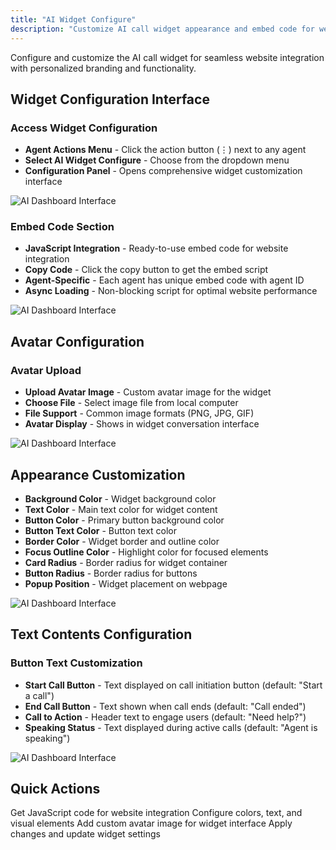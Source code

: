 ```yaml
---
title: "AI Widget Configure"
description: "Customize AI call widget appearance and embed code for website integration"
---
```


Configure and customize the AI call widget for seamless website integration with personalized branding and functionality.

## Widget Configuration Interface

### Access Widget Configuration
- **Agent Actions Menu** - Click the action button (⋮) next to any agent
- **Select AI Widget Configure** - Choose from the dropdown menu
- **Configuration Panel** - Opens comprehensive widget customization interface

![AI Dashboard Interface](/images/ai/dashbaord-widget-configure.png)
### Embed Code Section
- **JavaScript Integration** - Ready-to-use embed code for website integration
- **Copy Code** - Click the copy button to get the embed script
- **Agent-Specific** - Each agent has unique embed code with agent ID
- **Async Loading** - Non-blocking script for optimal website performance

![AI Dashboard Interface](/images/ai/dashbaord-embed-code.png)
## Avatar Configuration

### Avatar Upload
- **Upload Avatar Image** - Custom avatar image for the widget
- **Choose File** - Select image file from local computer
- **File Support** - Common image formats (PNG, JPG, GIF)
- **Avatar Display** - Shows in widget conversation interface

![AI Dashboard Interface](/images/ai/dashbaord-embed-avatar.png)
## Appearance Customization

- **Background Color** - Widget background color 
- **Text Color** - Main text color for widget content 
- **Button Color** - Primary button background color 
- **Button Text Color** - Button text color 
- **Border Color** - Widget border and outline color 
- **Focus Outline Color** - Highlight color for focused elements 
- **Card Radius** - Border radius for widget container 
- **Button Radius** - Border radius for buttons 
- **Popup Position** - Widget placement on webpage 

![AI Dashboard Interface](/images/ai/dashbaord-apperance.png)
## Text Contents Configuration

### Button Text Customization
- **Start Call Button** - Text displayed on call initiation button (default: "Start a call")
- **End Call Button** - Text shown when call ends (default: "Call ended")
- **Call to Action** - Header text to engage users (default: "Need help?")
- **Speaking Status** - Text displayed during active calls (default: "Agent is speaking")

![AI Dashboard Interface](/images/ai/dashbaord-embed-content.png)
## Quick Actions

<CardGroup cols={2}>
  <Card title="Copy Embed Code" icon="code">
    Get JavaScript code for website integration
  </Card>
  <Card title="Customize Appearance" icon="palette">
    Configure colors, text, and visual elements
  </Card>
  <Card title="Upload Avatar" icon="image">
    Add custom avatar image for widget interface
  </Card>
  <Card title="Save Configuration" icon="save">
    Apply changes and update widget settings
  </Card>
</CardGroup> 